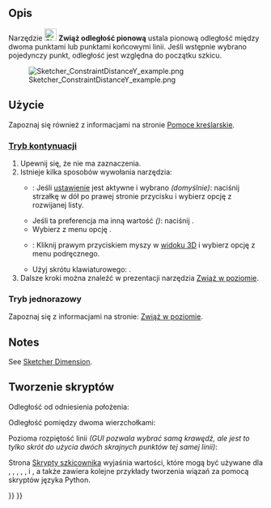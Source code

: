 <languages/>

{{Docnav/pl
|[[Sketcher_ConstrainDistanceX/pl|Zwiąż odległość poziomą]]
|[[Sketcher_ConstrainDistance/pl|Wiązanie odległości]]
|[[Sketcher_Workbench/pl|środowisko pracy Szkicownik]]
|IconL=Sketcher_ConstrainDistanceX.svg‎
|IconR=Sketcher_ConstrainDistance.svg
|IconC=Workbench_Sketcher.svg
}}

{{GuiCommand/pl
|Name=Sketcher ConstrainDistanceY
|Name/pl=Szkicownik: Zwiąż odległość pionową
|Workbenches=[[Sketcher_Workbench/pl|Szkicownik]]
|MenuLocation=Szkic → Wiązania szkicownika → Zwiąż odległość pionową
|Shortcut={{KEY|I}}
|SeeAlso=[[Sketcher_ConstrainDistanceX/pl|Zwiąż odległość poziomą]], [[Sketcher_ConstrainDistance/pl|Wiązanie odległości]]
}}

<span id="Description"></span>
==Opis==

Narzędzie [[Image:Sketcher_ConstrainDistanceY.svg|24px]] '''Zwiąż odległość pionową''' 
ustala pionową odległość między dwoma punktami lub punktami końcowymi linii. Jeśli wstępnie wybrano pojedynczy punkt, odległość jest względna do początku szkicu.

[[File:Sketcher ConstraintDistanceY example.png]]

<span id="Usage"></span>
==Użycie==

Zapoznaj się również z informacjami na stronie [[Sketcher_Workbench/pl#Pomoce_kreślarskie|Pomoce kreślarskie]].

<span id="Continue_mode"></span>
===[[Sketcher_Workbench/pl#Tryby_kontynuacji|Tryb kontynuacji]]===

# Upewnij się, że nie ma zaznaczenia.
# Istnieje kilka sposobów wywołania narzędzia:
#* {{Version/pl|1.0}}: Jeśli [[Sketcher_Preferences/pl#Ogólne|ustawienie]] {{MenuCommand|Wiązania wymiarów}} jest aktywne i wybrano {{Value|Narzędzie pojedyncze}} ''(domyślnie)'': naciśnij strzałkę w dół po prawej stronie przycisku {{Button|[[Image:Sketcher_ConstrainDistanceY.svg||x16px]][[Image:Toolbar_flyout_arrow.svg|16px]]}} i wybierz opcję {{MenuCommand|[[Image:Sketcher_ConstrainDistanceY.svg|16px]] Zwiąż odległość poziomą}} z rozwijanej listy.
#* Jeśli ta preferencja ma inną wartość ''({{VersionMinus/pl|0.21}})'': naciśnij {{Button|[[Image:Sketcher_ConstrainDistanceY.svg|16px]] '''Zwiąż odległość pionową'''}}.
#* Wybierz z menu opcję {{MenuCommand|Szkic → Wiązania szkicownika → [[Image:Sketcher_ConstrainDistanceY.svg|16px]] Zwiąż odległość pionową}}.
#* {{Version/pl|1.0}}: Kliknij prawym przyciskiem myszy w [[3D_view/pl|widoku 3D]] i wybierz opcję {{MenuCommand|Wiązanie wymiarów → [[Image:Sketcher_ConstrainDistanceY.svg|16px]] Zwiąż odległość pionową}} z menu podręcznego.
#* Użyj skrótu klawiaturowego: {{KEY|I}}.
# Dalsze kroki można znaleźć w prezentacji narzędzia [[Sketcher_ConstrainDistanceX/pl#Tryb_kontynuacji|Zwiąż w poziomie]].

<span id="Run-once_mode"></span>
===Tryb jednorazowy===

Zapoznaj się z informacjami na stronie: [[Sketcher_ConstrainDistanceX/pl#Tryb_jednorazowy|Zwiąż w poziomie]].

==Notes==

See [[Sketcher_Dimension#Notes|Sketcher Dimension]].

<span id="Scripting"></span>
==Tworzenie skryptów==

Odległość od odniesienia położenia:

{{Code|code=Sketch.addConstraint(Sketcher.Constraint('DistanceY', Edge, PointOfEdge, -1, 1, App.Units.Quantity('123.0 mm')))}}

Odległość pomiędzy dwoma wierzchołkami:

{{Code|code=Sketch.addConstraint(Sketcher.Constraint('DistanceY', Edge1, PointOfEdge1, Edge2, PointOfEdge2, App.Units.Quantity('123.0 mm')))}}

Pozioma rozpiętość linii ''(GUI pozwala wybrać samą krawędź, ale jest to tylko skrót do użycia dwóch skrajnych punktów tej samej linii)'':

{{Code|code=Sketch.addConstraint(Sketcher.Constraint('DistanceY', Line, 1, Line, 2, App.Units.Quantity('123.0 mm')))}}

Strona [[Sketcher_scripting/pl|Skrypty szkicownika]] wyjaśnia wartości, które mogą być używane dla {{incode|Edge}}, {{incode|Edge1}}, {{incode|Edge2}}, {{incode|PointOfEdge}}, {{incode|PointOfEdge1}}, {{incode|PointOfEdge2}} i {{incode|Line}}, a także zawiera kolejne przykłady tworzenia wiązań za pomocą skryptów języka Python.


{{Docnav/pl
|[[Sketcher_ConstrainDistanceX/pl|Zwiąż odległość poziomą]]
|[[Sketcher_ConstrainDistance/pl|Wiązanie odległości]]
|[[Sketcher_Workbench/pl|środowisko pracy Szkicownik]]
|IconL=Sketcher_ConstrainDistanceX.svg‎
|IconR=Sketcher_ConstrainDistance.svg
|IconC=Workbench_Sketcher.svg
}}

{{Sketcher_Tools_navi{{#translation:}}}}
{{Userdocnavi{{#translation:}}}}